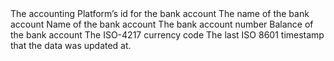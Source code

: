 <ResponseField name="platform_id" type="string" required>
  The accounting Platform’s id for the bank account
</ResponseField>

<ResponseField name="institution_name" type="string" required>
  The name of the bank account
</ResponseField>

<ResponseField name="account_name" type="string" required>
  Name of the bank account
</ResponseField>

<ResponseField name="account_number" type="string" required>
  The bank account number
</ResponseField>

<ResponseField name="balance" type="float" required>
  Balance of the bank account
</ResponseField>

<ResponseField name="currency" type="string" required>
  The ISO-4217 currency code
</ResponseField>

<ResponseField name="updated_at" type="date" required>
  The last ISO 8601 timestamp that the data was updated at.
</ResponseField>
